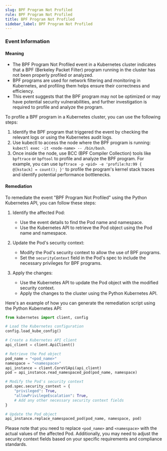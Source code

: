 ```yaml
--- 
slug: BPF Program Not Profiled
rule: BPF Program Not Profiled
title: BPF Program Not Profiled
sidebar_label: BPF Program Not Profiled
---
```

                   


### Event Information

#### Meaning

- The BPF Program Not Profiled event in a Kubernetes cluster indicates that a BPF (Berkeley Packet Filter) program running in the cluster has not been properly profiled or analyzed.
- BPF programs are used for network filtering and monitoring in Kubernetes, and profiling them helps ensure their correctness and efficiency.
- This event suggests that the BPF program may not be optimized or may have potential security vulnerabilities, and further investigation is required to profile and analyze the program.

To profile a BPF program in a Kubernetes cluster, you can use the following steps:
1. Identify the BPF program that triggered the event by checking the relevant logs or using the Kubernetes audit logs.
2. Use kubectl to access the node where the BPF program is running: `kubectl exec -it <node-name> -- /bin/bash`.
3. Once inside the node, use BCC (BPF Compiler Collection) tools like `bpftrace` or `bpftool` to profile and analyze the BPF program. For example, you can use `bpftrace -p <pid> -e 'profile:hz:99 { @[kstack] = count(); }'` to profile the program's kernel stack traces and identify potential performance bottlenecks.

#### Remediation

To remediate the event "BPF Program Not Profiled" using the Python Kubernetes API, you can follow these steps:

1. Identify the affected Pod:
   - Use the event details to find the Pod name and namespace.
   - Use the Kubernetes API to retrieve the Pod object using the Pod name and namespace.

2. Update the Pod's security context:
   - Modify the Pod's security context to allow the use of BPF programs.
   - Set the `securityContext` field in the Pod's spec to include the necessary privileges for BPF programs.

3. Apply the changes:
   - Use the Kubernetes API to update the Pod object with the modified security context.
   - Apply the changes to the cluster using the Python Kubernetes API.

Here's an example of how you can generate the remediation script using the Python Kubernetes API:

```python
from kubernetes import client, config

# Load the Kubernetes configuration
config.load_kube_config()

# Create a Kubernetes API client
api_client = client.ApiClient()

# Retrieve the Pod object
pod_name = "<pod_name>"
namespace = "<namespace>"
api_instance = client.CoreV1Api(api_client)
pod = api_instance.read_namespaced_pod(pod_name, namespace)

# Modify the Pod's security context
pod.spec.security_context = {
    "privileged": True,
    "allowPrivilegeEscalation": True,
    # Add any other necessary security context fields
}

# Update the Pod object
api_instance.replace_namespaced_pod(pod_name, namespace, pod)
```

Please note that you need to replace `<pod_name>` and `<namespace>` with the actual values of the affected Pod. Additionally, you may need to adjust the security context fields based on your specific requirements and compliance standards.

 